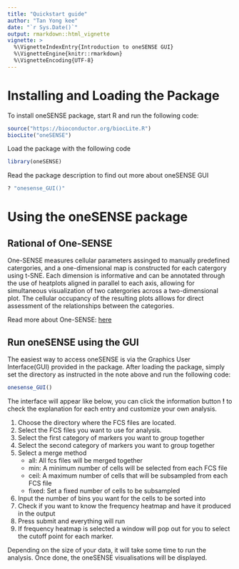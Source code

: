 ---
title: "Quickstart guide"
author: "Tan Yong kee"
date: "`r Sys.Date()`"
output: rmarkdown::html_vignette
vignette: >
  %\VignetteIndexEntry{Introduction to oneSENSE GUI}
  %\VignetteEngine{knitr::rmarkdown}
  %\VignetteEncoding{UTF-8}
---
# Installing and Loading the Package

To install oneSENSE package, start R and run the following code:

```{r, eval=FALSE}
source("https://bioconductor.org/biocLite.R")
biocLite("oneSENSE")
```
Load the package with the following code
```{r, message=FALSE}
library(oneSENSE)
```
Read the package description to find out more about oneSENSE GUI
```{r, eval=TRUE, message=FALSE}
? "onesense_GUI()"
```

# Using the oneSENSE package

## Rational of One-SENSE

One-SENSE measures cellular parameters assinged to manually predefined catergories, and a one-dimensional map is constructed for each catergory using t-SNE. Each dimension is informative and can be annotated through the use of heatplots aligned in parallel to each axis, allowing for simultaneous visualization of two catergories across a two-dimensional plot. The cellular occupancy of the resulting plots alllows for direct assessment of the relationships between the categories.

Read more about One-SENSE: [here](https://www.ncbi.nlm.nih.gov/pubmed/26667171)

## Run oneSENSE using the GUI

The easiest way to access oneSENSE is via the Graphics User Interface(GUI) provided in the package. After loading the package, simply set the directory as instructed in the note above and run the following code:

```{r, eval=TRUE}
onesense_GUI()
```


The interface will appear like below, you can click the information button **!** to check the explanation for each entry and customize your own analysis.

1. Choose the directory where the FCS files are located.
2. Select the FCS files you want to use for analysis.
3. Select the first category of markers you want to group together
4. Select the second category of markers you want to group together
5. Select a merge method
    * all: All fcs files will be merged together
    * min: A minimum number of cells will be selected from each FCS file
    * ceil: A maximum number of cells that will be subsampled from each FCS file
    * fixed: Set a fixed number of cells to be subsampled
6. Input the number of bins you want for the cells to be sorted into
7. Check if you want to know the frequency heatmap and have it produced in the output
8. Press submit and everything will run
9. If frequency heatmap is selected a window will pop out for you to select the cutoff point for each marker.

Depending on the size of your data, it will take some time to run the analysis. Once done, the oneSENSE visualisations will be displayed.
